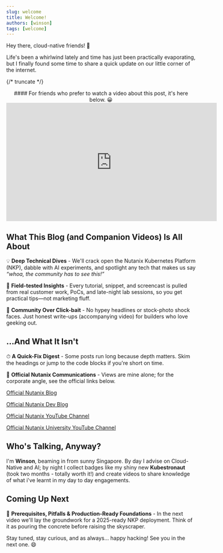 ```yaml
---
slug: welcome
title: Welcome!
authors: [winson]
tags: [welcome]
---
```


Hey there, cloud-native friends! 👋

Life's been a whirlwind lately and time has just been practically evaporating, but I finally found some time to share a quick update on our little corner of the internet.

{/* truncate */}

<div align="center">
#### For friends who prefer to watch a video about this post, it's here below. 😀

  <iframe
    width="560"
    height="315"
    src="https://www.youtube.com/embed/dZlWqdRCLl0?si=4VlReTHeQOnu2nU8"
    title="YouTube video player"
    frameborder="0"
    allow="accelerometer; autoplay; clipboard-write; encrypted-media; gyroscope; picture-in-picture; web-share"
    referrerpolicy="strict-origin-when-cross-origin"
    allowfullscreen
  ></iframe>
</div>

## What This Blog (and Companion Videos) Is All About

💡 **Deep Technical Dives** - We'll crack open the Nutanix Kubernetes Platform (NKP), dabble with AI experiments, and spotlight any tech that makes us say *“whoa, the community has to see this!”*

📝 **Field-tested Insights** - Every tutorial, snippet, and screencast is pulled from real customer work, PoCs, and late-night lab sessions, so you get practical tips—not marketing fluff.

🤝 **Community Over Click-bait** - No hypey headlines or stock-photo shock faces. Just honest write-ups (accompanying video) for builders who love geeking out.

## …And What It Isn't

⏱ **A Quick-Fix Digest** - Some posts run long because depth matters. Skim the headings or jump to the code blocks if you're short on time.   

🏢 **Official Nutanix Communications** - Views are mine alone; for the corporate angle, see the official links below.

[Official Nutanix Blog](https://www.nutanix.com/blog)

[Official Nutanix Dev Blog](https://www.nutanix.dev/)

[Official Nutanix YouTube Channel](https://www.youtube.com/@nutanix)

[Official Nutanix University YouTube Channel](https://www.youtube.com/@nutanixuniversity)



## Who's Talking, Anyway?

I'm **Winson**, beaming in from sunny Singapore. By day I advise on Cloud-Native and AI; by night I collect badges like my shiny new **Kubestronaut** (took two months - totally worth it!) and create videos to share knowledge of what i've learnt in my day to day engagements.

## Coming Up Next

🔧 **Prerequisites, Pitfalls & Production-Ready Foundations** - In the next video we'll lay the groundwork for a 2025-ready NKP deployment. Think of it as pouring the concrete before raising the skyscraper.

Stay tuned, stay curious, and as always… happy hacking! See you in the next one. 😄
